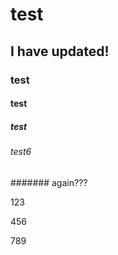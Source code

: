 # test

## I have updated!

### test

#### test

##### test

###### test6

####### again???

123

456

789
